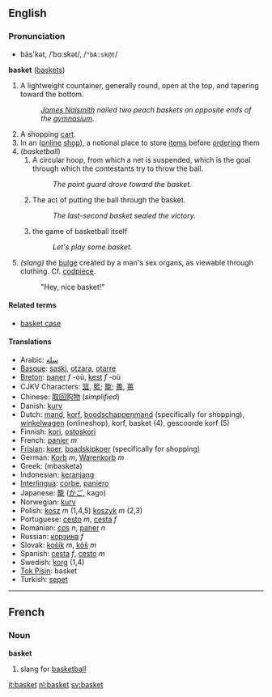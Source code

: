 ==English==
=== Pronunciation ===
*bäs'kət, /ˈbɑːskət/, /<tt>"bA:sk@t</tt>/

{{noun}}
'''basket''' ([[baskets]])

# A lightweight countainer, generally round, open at the top, and tapering toward the bottom.
#: ''[[James Naismith]] nailed two peach baskets on opposite ends of the [[gymnasium]].''
# A shopping [[cart]].
# In an ([[online]] [[shop]]), a notional place to store [[item]]s before [[order]]ing them
# (''basketball'')
##A circular hoop, from which a net is suspended, which is the goal through which the contestants try to throw the ball.
##: ''The point guard drove toward the basket.''
## The act of putting the ball through the basket.
##: ''The last-second basket sealed the victory.''
##the game of basketball itself
##:''Let's play some basket.''
# ''(slang)'' the [[bulge]] created by a man's sex organs, as viewable through clothing. Cf. [[codpiece]].
#: "Hey, nice basket!"

====Related terms====
*[[basket case]]

==== Translations ====
*Arabic: [[سلة]]
*[[Basque]]: [[saski]], [[otzara]], [[otarre]]
*[[Breton]]: [[paner]] ''f'' -où, [[kest]] ''f'' -où
*CJKV Characters: [[篮]], [[籃]]; [[籠]]; [[蕢]], [[蒉]]
*Chinese: [[取回购物]] (''simplified'')
*Danish: [[kurv]]
*Dutch: [[mand]], [[korf]], [[boodschappenmand]] (specifically for shopping), [[winkelwagen]] (onlineshop), korf, basket (4), gescoorde korf (5)
*Finnish: [[kori]], [[ostoskori]]
*French: [[panier]] ''m''
*[[Frisian]]: [[koer]], [[boadskipkoer]] (specifically for shopping)
*German: [[Korb]] ''m'', [[Warenkorb]] ''m''
*Greek: (mbasketa)
*Indonesian: [[keranjang]]
*[[Interlingua]]: [[corbe]], [[paniero]]
*Japanese: [[籠]] ([[かご]], kago)
*Norwegian: [[kurv]]
*Polish: [[kosz]] ''m'' (1,4,5) [[koszyk]] ''m'' (2,3)
*Portuguese: [[cesto]] ''m'', [[cesta]] ''f''
*Romanian: [[coş]] ''n'', [[paner]] ''n''
*Russian: [[корзина]] ''f''
*Slovak: [[košík]] ''m'', [[kôš]] ''m''
*Spanish: [[cesta]] ''f'', [[cesto]] ''m''
*Swedish: [[korg]] (1,4)
*[[Tok Pisin]]: basket
*Turkish: [[sepet]]

----

==French==
===Noun===
'''basket'''

# slang for [[basketball]]

[[it:basket]]
[[nl:basket]]
[[sv:basket]]